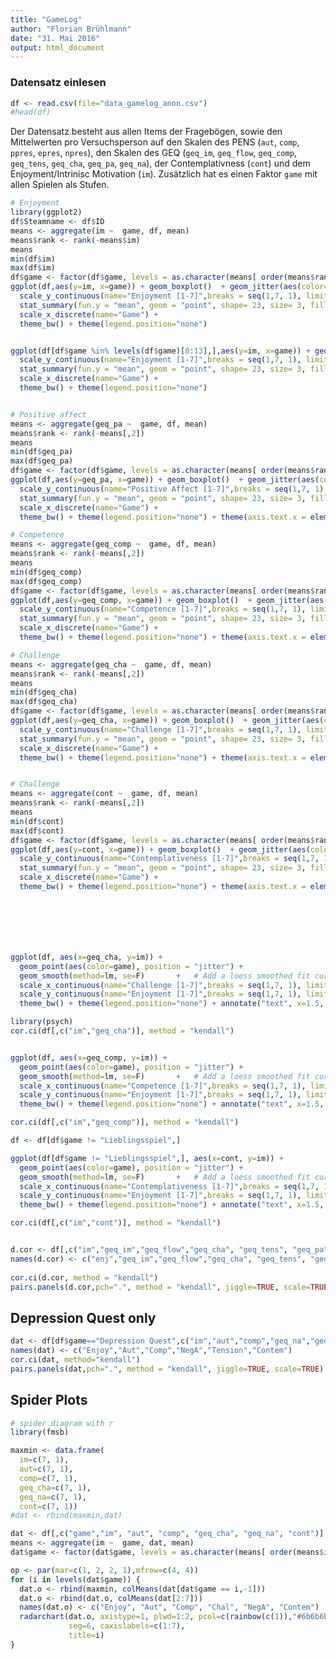 ```yaml
---
title: "GameLog"
author: "Florian Brühlmann"
date: "31. Mai 2016"
output: html_document
---
```


### Datensatz einlesen

```r
df <- read.csv(file="data_gamelog_anon.csv")
#head(df)
```

Der Datensatz besteht aus allen Items der Fragebögen, sowie den Mittelwerten pro Versuchsperson auf den Skalen des PENS (`aut`, `comp`, `ppres`, `epres`, `npres`), den Skalen des GEQ (`geq_im`, `geq_flow`, `geq_comp`, `geq_tens`, `geq_cha`, `geq_pa`, `geq_na`), der Contemplativness (`cont`) und dem Enjoyment/Intrinisc Motivation (`im`). Zusätzlich hat es einen Faktor `game` mit allen Spielen als Stufen. 

```r
# Enjoyment
library(ggplot2)
df$Steamname <- df$ID
means <- aggregate(im ~  game, df, mean)
means$rank <- rank(-means$im)
means
min(df$im)
max(df$im)
df$game <- factor(df$game, levels = as.character(means[ order(means$rank), "game"]))
ggplot(df,aes(y=im, x=game)) + geom_boxplot()  + geom_jitter(aes(color=Steamname), position = position_jitter(width = .2, height = 0), alpha = 0.5) +
  scale_y_continuous(name="Enjoyment [1-7]",breaks = seq(1,7, 1), limits = c(1,7)) +
  stat_summary(fun.y = "mean", geom = "point", shape= 23, size= 3, fill= "white") +
  scale_x_discrete(name="Game") + 
  theme_bw() + theme(legend.position="none")


ggplot(df[df$game %in% levels(df$game)[8:13],],aes(y=im, x=game)) + geom_boxplot()  + geom_jitter(aes(color=Steamname), position = position_jitter(width = .2, height = 0), alpha = 0.5) +
  scale_y_continuous(name="Enjoyment [1-7]",breaks = seq(1,7, 1), limits = c(1,7)) +
  stat_summary(fun.y = "mean", geom = "point", shape= 23, size= 3, fill= "white") +
  scale_x_discrete(name="Game") + 
  theme_bw() + theme(legend.position="none")


# Positive affect
means <- aggregate(geq_pa ~  game, df, mean)
means$rank <- rank(-means[,2])
means
min(df$geq_pa)
max(df$geq_pa)
df$game <- factor(df$game, levels = as.character(means[ order(means$rank), "game"]))
ggplot(df,aes(y=geq_pa, x=game)) + geom_boxplot()  + geom_jitter(aes(color=Steamname), position = position_jitter(width = .2, height = 0), alpha = 0.5) +
  scale_y_continuous(name="Positive Affect [1-7]",breaks = seq(1,7, 1), limits = c(1,7)) +
  stat_summary(fun.y = "mean", geom = "point", shape= 23, size= 3, fill= "white") +
  scale_x_discrete(name="Game") + 
  theme_bw() + theme(legend.position="none") + theme(axis.text.x = element_text(angle = 45, hjust = 1))

# Competence
means <- aggregate(geq_comp ~  game, df, mean)
means$rank <- rank(-means[,2])
means
min(df$geq_comp)
max(df$geq_comp)
df$game <- factor(df$game, levels = as.character(means[ order(means$rank), "game"]))
ggplot(df,aes(y=geq_comp, x=game)) + geom_boxplot()  + geom_jitter(aes(color=Steamname), position = position_jitter(width = .2, height = 0), alpha = 0.5) +
  scale_y_continuous(name="Competence [1-7]",breaks = seq(1,7, 1), limits = c(1,7)) +
  stat_summary(fun.y = "mean", geom = "point", shape= 23, size= 3, fill= "white") +
  scale_x_discrete(name="Game") + 
  theme_bw() + theme(legend.position="none") + theme(axis.text.x = element_text(angle = 45, hjust = 1))

# Challenge
means <- aggregate(geq_cha ~  game, df, mean)
means$rank <- rank(-means[,2])
means
min(df$geq_cha)
max(df$geq_cha)
df$game <- factor(df$game, levels = as.character(means[ order(means$rank), "game"]))
ggplot(df,aes(y=geq_cha, x=game)) + geom_boxplot()  + geom_jitter(aes(color=Steamname), position = position_jitter(width = .2, height = 0), alpha = 0.5) +
  scale_y_continuous(name="Challenge [1-7]",breaks = seq(1,7, 1), limits = c(1,7)) +
  stat_summary(fun.y = "mean", geom = "point", shape= 23, size= 3, fill= "white") +
  scale_x_discrete(name="Game") + 
  theme_bw() + theme(legend.position="none") + theme(axis.text.x = element_text(angle = 45, hjust = 1))


# Challenge
means <- aggregate(cont ~  game, df, mean)
means$rank <- rank(-means[,2])
means
min(df$cont)
max(df$cont)
df$game <- factor(df$game, levels = as.character(means[ order(means$rank), "game"]))
ggplot(df,aes(y=cont, x=game)) + geom_boxplot()  + geom_jitter(aes(color=Steamname), position = position_jitter(width = .2, height = 0), alpha = 0.5) +
  scale_y_continuous(name="Contemplativeness [1-7]",breaks = seq(1,7, 1), limits = c(1,7)) +
  stat_summary(fun.y = "mean", geom = "point", shape= 23, size= 3, fill= "white") +
  scale_x_discrete(name="Game") + 
  theme_bw() + theme(legend.position="none") + theme(axis.text.x = element_text(angle = 45, hjust = 1))







ggplot(df, aes(x=geq_cha, y=im)) +
  geom_point(aes(color=game), position = "jitter") +
  geom_smooth(method=lm, se=F)       +   # Add a loess smoothed fit curve with confidence region
  scale_x_continuous(name="Challenge [1-7]",breaks = seq(1,7, 1), limits = c(0.9,7.1)) +
  scale_y_continuous(name="Enjoyment [1-7]",breaks = seq(1,7, 1), limits = c(0.9,7.1)) +
  theme_bw() + theme(legend.position="none") + annotate("text", x=1.5, y=7, label="r_t = 0.4", size = 10)

library(psych)
cor.ci(df[,c("im","geq_cha")], method = "kendall")


ggplot(df, aes(x=geq_comp, y=im)) +
  geom_point(aes(color=game), position = "jitter") +
  geom_smooth(method=lm, se=F)       +   # Add a loess smoothed fit curve with confidence region
  scale_x_continuous(name="Competence [1-7]",breaks = seq(1,7, 1), limits = c(0.9,7.1)) +
  scale_y_continuous(name="Enjoyment [1-7]",breaks = seq(1,7, 1), limits = c(0.9,7.1)) +
  theme_bw() + theme(legend.position="none") + annotate("text", x=1.5, y=7, label="r_t = 0.37", size = 10)

cor.ci(df[,c("im","geq_comp")], method = "kendall")

df <- df[df$game != "Lieblingsspiel",]

ggplot(df[df$game != "Lieblingsspiel",], aes(x=cont, y=im)) +
  geom_point(aes(color=game), position = "jitter") +
  geom_smooth(method=lm, se=F)       +   # Add a loess smoothed fit curve with confidence region
  scale_x_continuous(name="Contemplativeness [1-7]",breaks = seq(1,7, 1), limits = c(0.9,7.1)) +
  scale_y_continuous(name="Enjoyment [1-7]",breaks = seq(1,7, 1), limits = c(0.9,7.1)) +
  theme_bw() + theme(legend.position="none") + annotate("text", x=1.5, y=7, label="r_t = 0.21", size = 10)

cor.ci(df[,c("im","cont")], method = "kendall")


d.cor <- df[,c("im","geq_im","geq_flow","geq_cha", "geq_tens", "geq_pa", "geq_na", "aut", "comp", "cont")]
names(d.cor) <- c("enj","geq_im","geq_flow","geq_cha", "geq_tens", "geq_pa", "geq_na", "aut", "comp", "cont")
  
cor.ci(d.cor, method = "kendall")
pairs.panels(d.cor,pch=".", method = "kendall", jiggle=TRUE, scale=TRUE)
```


## Depression Quest only
```r
dat <- df[df$game=="Depression Quest",c("im","aut","comp","geq_na","geq_tens","cont")]
names(dat) <- c("Enjoy","Aut","Comp","NegA","Tension","Contem")
cor.ci(dat, method="kendall")
pairs.panels(dat,pch=".", method = "kendall", jiggle=TRUE, scale=TRUE)

```

## Spider Plots

```r
# spider diagram with r
library(fmsb)

maxmin <- data.frame(
  im=c(7, 1),
  aut=c(7, 1),
  comp=c(7, 1),
  geq_cha=c(7, 1),
  geq_na=c(7, 1),
  cont=c(7, 1))
#dat <- rbind(maxmin,dat)

dat <- df[,c("game","im", "aut", "comp", "geq_cha", "geq_na", "cont")]
means <- aggregate(im ~  game, dat, mean)
dat$game <- factor(dat$game, levels = as.character(means[ order(means$im, decreasing = T), "game"]))

op <- par(mar=c(1, 2, 2, 1),mfrow=c(4, 4))
for (i in levels(dat$game)) {
  dat.o <- rbind(maxmin, colMeans(dat[dat$game == i,-1]))
  dat.o <- rbind(dat.o, colMeans(dat[2:7]))
  names(dat.o) <- c("Enjoy", "Aut", "Comp", "Chal", "NegA", "Contem")
  radarchart(dat.o, axistype=1, plwd=1:2, pcol=c(rainbow(c(1)),"#6b6b6b"), centerzero=F, 
             seg=6, caxislabels=c(1:7),
             title=i)
}
```

